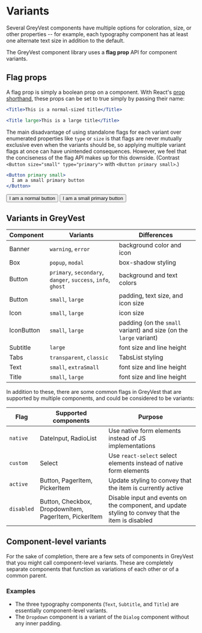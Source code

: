 
<Meta title="Design System | Variants" />

<Fonts />

# Variants

Several GreyVest components have multiple options for coloration, size, or other properties -- for example, each typography component has at least one alternate text size in addition to the default.

The GreyVest component library uses a **flag prop** API for component variants.

## Flag props

A flag prop is simply a boolean prop on a component. With React's [prop shorthand](https://reactjs.org/docs/jsx-in-depth.html#props-default-to-true), these props can be set to true simply by passing their name:

```jsx
<Title>This is a normal-sized title</Title>

<Title large>This is a large title</Title>
```

<Preview>
  <Title>This is a normal-sized title</Title>
  <Title large>This is a large title</Title>
</Preview>

The main disadvantage of using standalone flags for each variant over enumerated properties like `type` or `size` is that flags are never mutually exclusive even when the variants should be, so applying multiple variant flags at once can have unintended consequences. However, we feel that the conciseness of the flag API makes up for this downside. (Contrast `<Button size="small" type="primary">` with `<Button primary small>`.)

```jsx
<Button primary small>
  I am a small primary button
</Button>
```

<Preview>
  <Button>I am a normal button</Button>
  <Button primary small>
    I am a small primary button
  </Button>
</Preview>

## Variants in GreyVest

| Component  | Variants                                                     | Differences                                                        |
| ---------- | ------------------------------------------------------------ | ------------------------------------------------------------------ |
| Banner     | `warning`, `error`                                           | background color and icon                                          |
| Box        | `popup`, `modal`                                             | box-shadow styling                                                 |
| Button     | `primary`, `secondary`, `danger`, `success`, `info`, `ghost` | background and text colors                                         |
| Button     | `small`, `large`                                             | padding, text size, and icon size                                  |
| Icon       | `small`, `large`                                             | icon size                                                          |
| IconButton | `small`, `large`                                             | padding (on the `small` variant) and size (on the `large` variant) |
| Subtitle   | `large`                                                      | font size and line height                                          |
| Tabs       | `transparent`, `classic`                                     | TabsList styling                                                   |
| Text       | `small`, `extraSmall`                                        | font size and line height                                          |
| Title      | `small`, `large`                                             | font size and line height                                          |

In addition to these, there are some common flags in GreyVest that are supported by multiple components, and could be considered to be variants:

| Flag       | Supported components                                  | Purpose                                                                                           |
| ---------- | ----------------------------------------------------- | ------------------------------------------------------------------------------------------------- |
| `native`   | DateInput, RadioList                          | Use native form elements instead of JS implementations                                            |
| `custom`   | Select                          | Use `react-select` select elements instead of native form elements                                            |
| `active`   | Button, PagerItem, PickerItem                         | Update styling to convey that the item is currently active                                        |
| `disabled` | Button, Checkbox, DropdownItem, PagerItem, PickerItem | Disable input and events on the component, and update styling to convey that the item is disabled |

## Component-level variants

For the sake of completion, there are a few sets of components in GreyVest that you might call component-level variants. These are completely separate components that function as variations of each other or of a common parent.

### Examples

- The three typography components (`Text`, `Subtitle`, and `Title`) are essentially component-level variants.
- The `Dropdown` component is a variant of the `Dialog` component without any inner padding.

